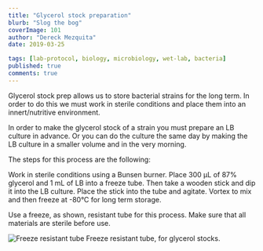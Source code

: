 ```yaml
---
title: "Glycerol stock preparation"
blurb: "Slog the bog"
coverImage: 101
author: "Dereck Mezquita"
date: 2019-03-25

tags: [lab-protocol, biology, microbiology, wet-lab, bacteria]
published: true
comments: true
---
```


Glycerol stock prep allows us to store bacterial strains for the long term. In order to do this we must work in sterile conditions and place them into an innert/nutritive environment.

In order to make the glycerol stock of a strain you must prepare an LB culture in advance. Or you can do the culture the same day by making the LB culture in a smaller volume and in the very morning.

The steps for this process are the following:

Work in sterile conditions using a Bunsen burner. Place 300 &mu;L of 87% glycerol and 1 mL of LB into a freeze tube. Then take a wooden stick and dip it into the LB culture. Place the stick into the tube and agitate. Vortex to mix and then freeze at -80&deg;C for long term storage.

Use a freeze, as shown, resistant tube for this process. Make sure that all materials are sterile before use.

![Freeze resistant tube](/references/documents/biology-wetlab_glycerol-stock-preperation/glycerol-stock.png)
Freeze resistant tube, for glycerol stocks.
